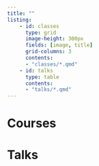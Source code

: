 ```yaml
---
title: ""
listing:
    - id: classes
      type: grid
      image-height: 300px
      fields: [image, title]
      grid-columns: 3
      contents:
      - "classes/*.qmd"
    - id: talks
      type: table
      contents:
      - "talks/*.qmd"
---
```


# Courses

::: {#classes}
:::

# Talks

::: {#talks}
:::
